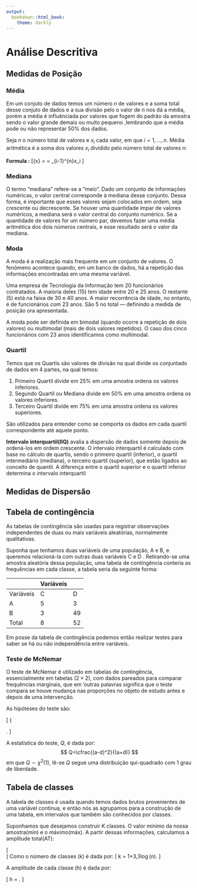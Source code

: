 ```yaml
---
output:
  bookdown::html_book:
    theme: darkly
---
```


# Análise Descritiva {-}

## Medidas de Posição

### Média

Em um conjuto de dados temos um número $n$ de valores e a soma total desse conjuto de dados e a sua divisão pelo o valor de $n$ nos dá a média, porém a média é influênciada por valores que fogem do padrão da amostra sendo o valor grande demais ou muito pequeno ,lembrando que a média pode ou não representar $50\%$ dos dados.  

Seja ${\displaystyle n}$ o número total de valores e ${\displaystyle x_{i}}$ cada valor, em que ${\displaystyle i=1,\dots ,n}$. Média aritmética é a soma dos valores ${\displaystyle x_{i}}$ dividido pelo número total de valores ${\displaystyle n}$:

**Formula :**
\[\bar{x} = \dfrac{x_1 + \ldots +x_n}{n} = \frac{1}{n}\sum_{i-1}^{n}x_i
\]

### Mediana

O termo “mediana” refere-se a “meio”. Dado um conjunto de informações numéricas, o valor central corresponde à mediana desse conjunto. Dessa forma, é importante que esses valores sejam colocados em ordem, seja crescente ou decrescente. Se houver uma quantidade ímpar de valores numéricos, a mediana será o valor central do conjunto numérico. Se a quantidade de valores for um número par, devemos fazer uma média aritmética dos dois números centrais, e esse resultado será o valor da mediana.



### Moda

 A moda é a realização mais frequente em um conjunto de valores. O fenômeno acontece quando, em um banco de dados, há a repetição das informações encontradas em uma mesma variável. 
 
 Uma empresa de Tecnologia da Informação tem 20 funcionários contratados. A maioria deles (15) tem idade entre 20 e 25 anos. O restante (5) está na faixa de 30 e 40 anos. A maior recorrência de idade, no entanto, é de funcionários com 23 anos. São 5 no total — definindo a medida de posição ora apresentada.

A moda pode ser definida em bimodal (quando ocorre a repetição de dois valores) ou multimodal (mais de dois valores repetidos). O caso dos cinco funcionários com 23 anos identificamos como multimodal. 

### Quartil


Temos que os Quartis são valores de divisão na qual divide os conjuntado de dados em 4 partes, na qual temos:


1. Primeiro Quartil divide em $25\%$ em uma amostra ordena os valores inferiores.
2. Segundo Quartil ou Mediana divide em $50\%$ em uma amostra ordena os valores inferiores.
3.  Terceiro Quartil divide em $75\%$ em uma amostra ordena os valores superiores.




São utilizados para entender como se comporta os dados em cada quartil correspondente até aquele ponto.  


 **Intervalo interquartil(IIQ)** avalia a dispersão de dados somente depois de ordená-los em ordem crescente. O intervalo interquartil é calculado com base no cálculo de quartis, sendo o primeiro quartil (inferior), o quartil intermediário (mediana), o terceiro quartil (superior), que estão ligados ao conceito de quantil. A diferença entre o quartil superior e o quartil inferior determina o intervalo interquartil
 
## Medidas de  Dispersão

## Tabela de contingência
As tabelas de contingência são usadas para registrar observações independentes de duas ou mais variáveis aleatórias, normalmente qualitativas.

Suponha que tenhamos duas variáveis de uma população, A e B, e queremos relacioná-la com outras duas variáveis C e D . Retirando-se uma amostra aleatória dessa população, uma tabela de contingência conteria as frequências em cada classe, a tabela seria da seguinte forma:

|           | Variáveis                          |
|-----------|-------------------------------|----|
| Variáveis | C                             | D  |
| A         | 5                             | 3  |
| B         | 3                             | 49 |
| Total     | 8                             | 52 |


Em posse da tabela de contingência podemos então realizar testes para saber se há ou não independência entre variáveis.




### Teste de McNemar 
O teste de McNemar é utilizado em tabelas de contingência, essencialmente em tabelas $(2\times2)$, com dados pareados para comparar frequências marginais, que em 'outras palavras significa que o teste compara se houve mudança nas proporções no objeto de estudo antes e depois de uma intervenção. 

As hipóteses do teste são:

\[
 \left\{  \begin{array}{l}
H_0: \text{As variáveis linha e coluna possuem as mesmas proporções},\\
H_1:  \text{As variáveis linha e coluna possuem proporções diferentes}. \\ 
\end{array} \right.
\]

A estatística do teste, $Q$, é dada por:
$$ Q=\cfrac{(a-d)^2}{(a+d)} $$
em que $Q \sim \chi^2(1)$, lê-se $Q$ segue uma distribuição qui-quadrado com 1 grau de liberdade.

## Tabela de classes 

A tabela de classes é usada quando temos dados brutos provenientes de uma variável contínua, e então nós as agrupamos para a construção de uma tabela, em intervalos que também são conhecidos por classes.

Suponhamos que desejamos construir K classes. O valor mínimo da nossa amostra(mín) e o máximo(máx). A partir dessas informações, calculamos a amplitude total(AT):


\[ \text{AT = máx – mín.}    
\]
Como o número de classes (k) é dada por:
\[
    k = 1+3,3$\log(n)$.
\]

A amplitude de cada classe (h) é dada por:

\[
    h = \frac{AT}{k}.
\]  

